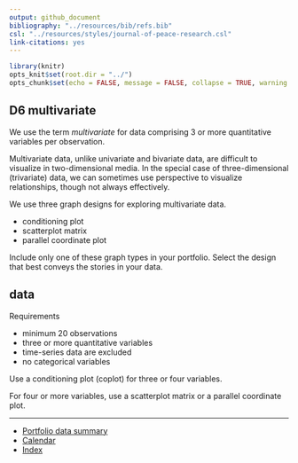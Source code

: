 ```yaml
---
output: github_document
bibliography: "../resources/bib/refs.bib" 
csl: "../resources/styles/journal-of-peace-research.csl"
link-citations: yes
---
```


```r
library(knitr)
opts_knit$set(root.dir = "../")
opts_chunk$set(echo = FALSE, message = FALSE, collapse = TRUE, warning = FALSE)
```

## D6 multivariate 

We use the term *multivariate* for data comprising 3 or more quantitative variables per observation.  

Multivariate data, unlike univariate and bivariate data, are difficult to visualize in two-dimensional media. In the special case of three-dimensional (trivariate) data, we can sometimes use perspective to visualize relationships, though not always effectively.  

We use three graph designs for exploring multivariate data.

- conditioning plot 
- scatterplot matrix 
- parallel coordinate plot

Include only one of these graph types in your portfolio. Select the design that best conveys the stories in your data. 




## data 

Requirements

- minimum 20 observations 
- three or more quantitative variables  
- time-series data are excluded 
- no categorical variables 

Use a conditioning plot (coplot) for three or four variables. 

For four or more variables, use a scatterplot matrix or a parallel coordinate plot. 





---
- [Portfolio data summary](cm301_portfolio_data-types.md)  
- [Calendar](../README.md#Calendar)
- [Index](../README.md#Index)
